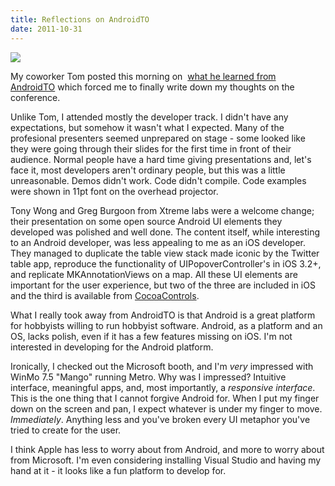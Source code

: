 ```yaml
---
title: Reflections on AndroidTO
date: 2011-10-31
---
```



 ![](EC27B3D9E44448A0B05F08D4C69E5AE7.jpg)

My coworker Tom posted this morning on&nbsp; [what he learned from AndroidTO](http://tomcreighton.com/2011/10/antenna-headed-stepchild/)&nbsp;which forced me to finally write down my thoughts on the conference.

Unlike Tom, I attended mostly the developer track. I didn't have any expectations, but somehow it wasn't what I expected. Many of the profesional presenters seemed&nbsp;unprepared&nbsp;on stage - some looked like they were going through their slides for the first time in front of their audience. Normal people have a hard time giving presentations and, let's face it, most developers aren't ordinary people, but this was a little unreasonable. Demos didn't work. Code didn't compile. Code examples were shown in 11pt font on the overhead projector.

Tony Wong and Greg Burgoon from Xtreme labs were a welcome change; their presentation on some open source Android UI elements they developed was polished and well done. The content itself, while interesting to an Android developer, was less appealing to me as an iOS developer. They managed to duplicate the table view stack made iconic by the Twitter table app, reproduce the functionality of UIPopoverController's in iOS 3.2+, and replicate MKAnnotationViews on a map. All these UI elements are important for the user experience, but two of the three are included in iOS and the third is available from [CocoaControls](http://cocoacontrols.com/).

What I really took away from AndroidTO is that Android is a great platform for hobbyists willing to run hobbyist software. Android, as a platform and an OS, lacks polish, even if it has a few features missing on iOS.&nbsp;I'm not interested in developing for the Android platform.

Ironically, I checked out the Microsoft booth, and I'm _very_&nbsp;impressed with WinMo 7.5 "Mango" running Metro. Why was I impressed? Intuitive interface, meaningful apps, and, most importantly, a _responsive interface_. This is the one thing that I cannot forgive Android for. When I put my finger down on the screen and pan, I expect whatever is under my finger to move. _Immediately_. Anything less and you've broken every UI metaphor you've tried to create for the user.

I think Apple has less to worry about from Android, and more to worry about from Microsoft. I'm even considering installing Visual Studio and having my hand at it - it looks like a fun platform to develop for.&nbsp;


  